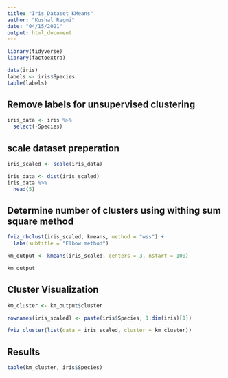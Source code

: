 ```yaml
---
title: "Iris_Dataset_KMeans"
author: "Kushal Regmi"
date: "04/15/2021"
output: html_document
---
```


```r
library(tidyverse)
library(factoextra)
```

```r
data(iris)
labels <- iris$Species
table(labels)
```


## Remove labels for unsupervised clustering

```r
iris_data <- iris %>%
  select(-Species)

```


## scale dataset preperation

```r
iris_scaled <- scale(iris_data)
```

```r
iris_data <- dist(iris_scaled)
iris_data %>% 
  head(5)
```



## Determine number of clusters using withing sum square method


```r
fviz_nbclust(iris_scaled, kmeans, method = "wss") + 
  labs(subtitle = "Elbow method")
```


```r
km_output <- kmeans(iris_scaled, centers = 3, nstart = 100)

km_output
```


## Cluster Visualization

```r
km_cluster <- km_output$cluster

rownames(iris_scaled) <- paste(iris$Species, 1:dim(iris)[1])

fviz_cluster(list(data = iris_scaled, cluster = km_cluster))
```

## Results


```r
table(km_cluster, iris$Species)
```


